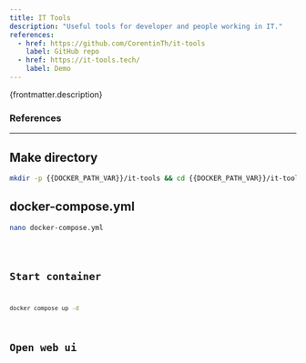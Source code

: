 ```yaml
---
title: IT Tools
description: "Useful tools for developer and people working in IT."
references:
  - href: https://github.com/CorentinTh/it-tools
    label: GitHub repo
  - href: https://it-tools.tech/
    label: Demo
---
```



<p>{frontmatter.description}</p>

### References

<ReferenceLinks references={frontmatter.references} />

---

## Make directory

```sh wrap preserveIndent
mkdir -p {{DOCKER_PATH_VAR}}/it-tools && cd {{DOCKER_PATH_VAR}}/it-tools
```

## docker-compose.yml

```sh
nano docker-compose.yml
```

<Code lang="yml" title="docker-compose.yml" wrap preserveIndent code={yaml} />

## Start container

```sh
docker compose up -d
```

## Open web ui

<OpenWebUI port="8081" />
